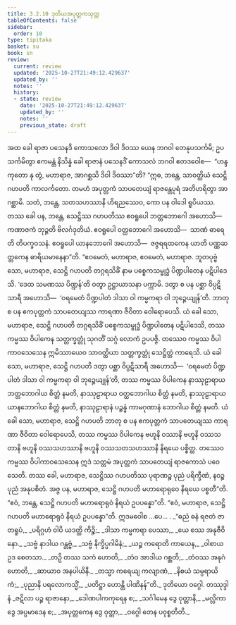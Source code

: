 ```yaml
---
title: 3.2.10 ဒုတိယအပုတ္တကသုတ္တ
tableOfContents: false
sidebar:
  order: 10
type: tipitaka
basket: su
book: sn
review:
  current: review
  updated: '2025-10-27T21:49:12.429637'
  updated_by: ''
  notes: ''
  history:
  - state: review
    date: '2025-10-27T21:49:12.429637'
    updated_by: ''
    notes: ''
    previous_state: draft
---
```



<ReviewStatus review={frontmatter.review} showDetails={true} />

<HypothesisAnnotation frontmatter={frontmatter} />

<DynamicBreadcrumb />

<Division number="131" book="sn" e="ch" v="18" p="299">

<Paragraph number="706" book="sn">
အထ ခေါ ရာဇာ ပသေနဒိ ကောသလော ဒိဝါ ဒိဝဿ ယေန ဘဂဝါ တေနုပသင်္ကမိ; ဥပသင်္ကမိတွာ ဧကမန္တံ နိသိန္နံ ခေါ ရာဇာနံ ပသေနဒိံ ကောသလံ ဘဂဝါ ဧတဒဝေါစ—  “ဟန္ဒ ကုတော နု တွံ, မဟာရာဇ, အာဂစ္ဆသိ ဒိဝါ ဒိဝဿာ”တိ?
</Paragraph>

<Paragraph number="707" book="sn">
“ဣဓ, ဘန္တေ, သာဝတ္ထိယံ သေဋ္ဌိ ဂဟပတိ ကာလင်္ကတော. တမဟံ အပုတ္တကံ သာပတေယျံ ရာဇန္တေပုရံ အတိဟရိတွာ အာဂစ္ဆာမိ. သတံ, ဘန္တေ, သတသဟဿာနိ ဟိရညဿေဝ, ကော ပန ဝါဒေါ ရူပိယဿ. တဿ ခေါ ပန, ဘန္တေ, သေဋ္ဌိဿ ဂဟပတိဿ ဧဝရူပေါ ဘတ္တဘောဂေါ အဟောသိ—  ကဏာဇကံ ဘုဉ္ဇတိ ဗိလင်္ဂဒုတိယံ. ဧဝရူပေါ ဝတ္ထဘောဂေါ အဟောသိ—  သာဏံ ဓာရေတိ တိပက္ခဝသနံ. ဧဝရူပေါ ယာနဘောဂေါ အဟောသိ—  ဇဇ္ဇရရထကေန ယာတိ ပဏ္ဏဆတ္တကေန ဓာရိယမာနေနာ”တိ.
</Paragraph>

<Paragraph number="708" book="sn">
“ဧဝမေတံ, မဟာရာဇ, ဧဝမေတံ, မဟာရာဇ. ဘူတပုဗ္ဗံ သော, မဟာရာဇ, သေဋ္ဌိ ဂဟပတိ တဂ္ဂရသိခိံ နာမ ပစ္စေကသမ္ဗုဒ္ဓံ ပိဏ္ဍပါတေန ပဋိပါဒေသိ. ‘ဒေထ သမဏဿ ပိဏ္ဍန်’တိ ဝတွာ ဥဋ္ဌာယာသနာ ပက္ကာမိ. ဒတွာ စ ပန ပစ္ဆာ ဝိပ္ပဋိသာရီ အဟောသိ—  ‘ဝရမေတံ ပိဏ္ဍပါတံ ဒါသာ ဝါ ကမ္မကရာ ဝါ ဘုဉ္ဇေယျုန်’တိ. ဘာတု စ ပန ဧကပုတ္တကံ သာပတေယျဿ ကာရဏာ ဇီဝိတာ ဝေါရောပေသိ.
</Paragraph>

<Paragraph number="709" book="sn">
ယံ ခေါ သော, မဟာရာဇ, သေဋ္ဌိ ဂဟပတိ တဂ္ဂရသိခိံ ပစ္စေကသမ္ဗုဒ္ဓံ ပိဏ္ဍပါတေန ပဋိပါဒေသိ, တဿ ကမ္မဿ ဝိပါကေန သတ္တက္ခတ္တုံ သုဂတိံ သဂ္ဂံ လောကံ ဥပပဇ္ဇိ. တဿေဝ ကမ္မဿ ဝိပါကာဝသေသေန ဣမိဿာယေဝ သာဝတ္ထိယာ သတ္တက္ခတ္တုံ သေဋ္ဌိတ္တံ ကာရေသိ. ယံ ခေါ သော, မဟာရာဇ, သေဋ္ဌိ ဂဟပတိ ဒတွာ ပစ္ဆာ ဝိပ္ပဋိသာရီ အဟောသိ—  ‘ဝရမေတံ ပိဏ္ဍပါတံ ဒါသာ ဝါ ကမ္မကရာ ဝါ ဘုဉ္ဇေယျုန်’တိ, တဿ ကမ္မဿ ဝိပါကေန နာဿုဠာရာယ ဘတ္တဘောဂါယ စိတ္တံ နမတိ, နာဿုဠာရာယ ဝတ္ထဘောဂါယ စိတ္တံ နမတိ, နာဿုဠာရာယ ယာနဘောဂါယ စိတ္တံ နမတိ, နာဿုဠာရာနံ ပဉ္စန္နံ ကာမဂုဏာနံ ဘောဂါယ စိတ္တံ နမတိ. ယံ ခေါ သော, မဟာရာဇ, သေဋ္ဌိ ဂဟပတိ ဘာတု စ ပန ဧကပုတ္တကံ သာပတေယျဿ ကာရဏာ ဇီဝိတာ ဝေါရောပေသိ, တဿ ကမ္မဿ ဝိပါကေန ဗဟူနိ ဝဿာနိ ဗဟူနိ ဝဿသတာနိ ဗဟူနိ ဝဿသဟဿာနိ ဗဟူနိ ဝဿသတသဟဿာနိ နိရယေ ပစ္စိတ္ထ. တဿေဝ ကမ္မဿ ဝိပါကာဝသေသေန ဣဒံ သတ္တမံ အပုတ္တကံ သာပတေယျံ ရာဇကောသံ ပဝေသေတိ. တဿ ခေါ, မဟာရာဇ, သေဋ္ဌိဿ ဂဟပတိဿ ပုရာဏဉ္စ ပုညံ ပရိက္ခီဏံ, နဝဉ္စ ပုညံ အနုပစိတံ. အဇ္ဇ ပန, မဟာရာဇ, သေဋ္ဌိ ဂဟပတိ မဟာရောရုဝေ နိရယေ ပစ္စတီ”တိ. “ဧဝံ, ဘန္တေ, သေဋ္ဌိ ဂဟပတိ မဟာရောရုဝံ နိရယံ ဥပပန္နော”တိ. “ဧဝံ, မဟာရာဇ, သေဋ္ဌိ ဂဟပတိ မဟာရောရုဝံ နိရယံ ဥပပန္နော”တိ. ဣဒမဝေါစ …ပေ… .
</Paragraph>

<Paragraph number="710" type="verses" book="sn">
_“ဓညံ ဓနံ ရဇတံ ဇာတရူပံ,_  
_ပရိဂ္ဂဟံ ဝါပိ ယဒတ္ထိ ကိဉ္စိ;_  
_ဒါသာ ကမ္မကရာ ပေဿာ,_  
_ယေ စဿ အနုဇီဝိနော._  

</Paragraph>

<Paragraph number="711" type="verses" book="sn">
_သဗ္ဗံ နာဒါယ ဂန္တဗ္ဗံ,_  
_သဗ္ဗံ နိက္ခိပ္ပဂါမိနံ;_  
_ယဉ္စ ကရောတိ ကာယေန,_  
_ဝါစာယ ဥဒ စေတသာ._  

</Paragraph>

<Paragraph number="712" type="verses" book="sn">
_တဉှိ တဿ သကံ ဟောတိ,_  
_တံဝ အာဒါယ ဂစ္ဆတိ;_  
_တံဝဿ အနုဂံ ဟောတိ,_  
_ဆာယာဝ အနပါယိနီ._  

</Paragraph>

<Paragraph number="713" type="verses" book="sn">
_တသ္မာ ကရေယျ ကလျာဏံ,_  
_နိစယံ သမ္ပရာယိကံ;_  
_ပုညာနိ ပရလောကသ္မိံ,_  
_ပတိဋ္ဌာ ဟောန္တိ ပါဏိနန်”တိ._  


</Paragraph>
</Division>

<Paragraph number="714" type="center" book="sn">
ဒုတိယော ဝဂ္ဂေါ.



</Paragraph>

<Paragraph number="715" type="center" book="sn">
တဿုဒ္ဒါနံ


</Paragraph>

<Paragraph number="716" type="verses" book="sn">
_ဇဋိလာ ပဉ္စ ရာဇာနော,_  
_ဒေါဏပါကကုရေန စ;_  
_သင်္ဂါမေန ဒွေ ဝုတ္တာနိ,_  
_မလ္လိကာ ဒွေ အပ္ပမာဒေန စ;_  
_အပုတ္တကေန ဒွေ ဝုတ္တာ,_  
_ဝဂ္ဂေါ တေန ပဝုစ္စတီတိ._
</Paragraph>